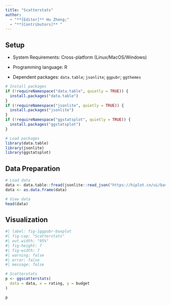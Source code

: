 ```yaml
---
title: "Scatterstats"
author:
  - "**[Editor]** Hu Zheng;"
  - "**[Contributors]** "
---
```


## Setup

-   System Requirements: Cross-platform (Linux/MacOS/Windows)

-   Programming language: R

-   Dependent packages: `data.table`; `jsonlite`; `ggpubr`; `ggthemes`

```r
# Install packages
if (!requireNamespace("data.table", quietly = TRUE)) {
  install.packages("data.table")
}
if (!requireNamespace("jsonlite", quietly = TRUE)) {
  install.packages("jsonlite")
}
if (!requireNamespace("ggstatsplot", quietly = TRUE)) {
  install.packages("ggstatsplot")
}

# Load packages
library(data.table)
library(jsonlite)
library(ggstatsplot)
```

## Data Preparation

```r
# Load data
data <- data.table::fread(jsonlite::read_json("https://hiplot.cn/ui/basic/ggscatterstats/data.json")$exampleData$textarea[[1]])
data <- as.data.frame(data)

# View data
head(data)
```

## Visualization

```r
#| label: fig-1ggpubr-boxplot
#| fig-cap: "Scatterstats"
#| out.width: "95%"
#| fig-height: 7
#| fig-width: 7
#| warning: false
#| error: false
#| message: false

# Scatterstats
p <- ggscatterstats(
  data = data, x = rating, y = budget
)

p
```



